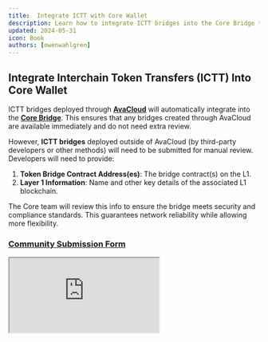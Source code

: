 ```yaml
---
title:  Integrate ICTT with Core Wallet
description: Learn how to integrate ICTT bridges into the Core Bridge through AvaCloud.
updated: 2024-05-31
icon: Book
authors: [owenwahlgren]
---
```


## Integrate Interchain Token Transfers (ICTT) Into Core Wallet

ICTT bridges deployed through [**AvaCloud**](https://avacloud.io/) will automatically integrate into the [**Core Bridge**](https://core.app/en/bridge). This ensures that any bridges created through AvaCloud are available immediately and do not need extra review.

However, **ICTT bridges** deployed outside of AvaCloud (by third-party developers or other methods) will need to be submitted for manual review. Developers will need to provide:

1. **Token Bridge Contract Address(es)**: The bridge contract(s) on the L1.
2. **Layer 1 Information**: Name and other key details of the associated L1 blockchain.

The Core team will review this info to ensure the bridge meets security and compliance standards. This guarantees network reliability while allowing more flexibility.

### [Community Submission Form](https://forms.gle/jdcKcYWu26CsY6jRA)

<iframe src="https://forms.gle/jdcKcYWu26CsY6jRA" className="w-full h-96" />

### AvaCloud Relayer Service and Bridge Integration

When deploying ICTT bridges, the **meta-transaction relayer** plays a key role in enhancing the user experience. Once the bridge is set up, the relayer ensures users can transfer assets between chains without worrying about gas fees. 

By using the **relayer service**, gas costs for transactions made through the bridge are handled on behalf of users, streamlining cross-chain operations. The relayer, funded with the L1's gas token, forwards transactions signed by users to the destination chain, ensuring the asset bridge between chains works smoothly without requiring users to hold or manage gas tokens.

This integration is especially useful for bridging clients who are not familiar with Web3, as it removes the need for them to manage gas tokens during the cross-chain asset transfer process. Once set up, the relayer infrastructure includes:

1. A **relaying node** to handle transactions.
2. A **relayer wallet** funded with gas tokens from the subnet.
3. A **trusted forwarder contract** that securely relays transactions.

With this setup, users benefit from a gas-free experience when interacting with your bridge, making cross-chain transfers and other actions seamless and accessible.
